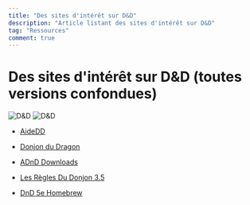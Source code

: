 ```yaml
---
title: "Des sites d'intérêt sur D&D"
description: "Article listant des sites d'intérêt sur D&D"
tag: "Ressources"
comment: true
---
```



# Des sites d'intérêt sur D&D (toutes versions confondues)

<Image src="/articles/liens_externes/logo-donjons-et-dragons.png#center" alt="D&D" width={1024} height={389} />
<Image src="/articles/liens_externes/donjons-dragons-premiere-edition.png#center" alt="D&D" width={1024} height={647} />


* [AideDD](https://www.aidedd.org/)

* [Donjon du Dragon](https://www.donjondudragon.fr/)

* [ADnD Downloads](https://www.adnddownloads.com/?lang=fr)

* [Les Règles Du Donjon 3.5](https://regles-donjons-dragons.com/)

* [DnD 5e Homebrew](https://dnd-5e-homebrew.tumblr.com/)